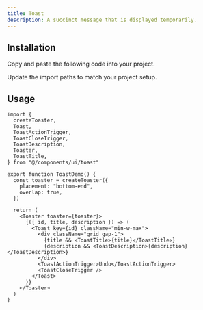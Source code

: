 ```yaml
---
title: Toast
description: A succinct message that is displayed temporarily.
---
```


<ComponentPreview name="toast-01" />

## Installation

<ComponentInstall>

<Fragment slot="manual">

<Steps>

<Step>Copy and paste the following code into your project.</Step>

<ComponentSource component="toast" />

<Step>Update the import paths to match your project setup.</Step>

</Steps>

</Fragment>

</ComponentInstall>

## Usage

```tsx
import {
  createToaster,
  Toast,
  ToastActionTrigger,
  ToastCloseTrigger,
  ToastDescription,
  Toaster,
  ToastTitle,
} from "@/components/ui/toast"
```

```tsx
export function ToastDemo() {
  const toaster = createToaster({
    placement: "bottom-end",
    overlap: true,
  })

  return (
    <Toaster toaster={toaster}>
      {({ id, title, description }) => (
        <Toast key={id} className="min-w-max">
          <div className="grid gap-1">
            {title && <ToastTitle>{title}</ToastTitle>}
            {description && <ToastDescription>{description}</ToastDescription>}
          </div>
          <ToastActionTrigger>Undo</ToastActionTrigger>
          <ToastCloseTrigger />
        </Toast>
      )}
    </Toaster>
  )
}
```
